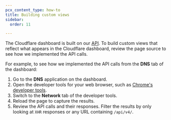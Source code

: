 ```yaml
---
pcx_content_type: how-to
title: Building custom views
sidebar:
  order: 11

---
```


The Cloudflare dashboard is built on our [API](/api/). To build custom views that reflect what appears in the Cloudflare dashboard, review the page source to see how we implemented the API calls.

For example, to see how we implemented the API calls from the **DNS** tab of the dashboard:

1. Go to the **DNS** application on the dashboard.
2. Open the developer tools for your web browser, such as [Chrome's developer tools](https://developer.chrome.com/docs/devtools/open/).
3. Switch to the **Network** tab of the developer tools.
4. Reload the page to capture the results.
5. Review the API calls and their responses. Filter the results by only looking at `XHR` responses or any URL containing `/api/v4/`.
